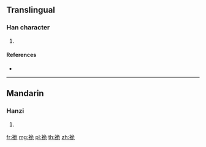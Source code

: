 {{character info/new}}
==Translingual==

===Han character===
{{Han char|rn=113|rad=示|as=06|sn=11|four=37212|canj=IFNMU}}

# {{defn|Han|sort=示06}}

====References====
* {{Han ref|kx=0843.040|dkj=24697|dj=1263.050|hdz=42397.050|uh=796A|ud=31082|bh=D6BF|bd=54975}}

----

==Mandarin==

===Hanzi===
{{cmn-hanzi|pin=[[guǐ]] ([[gui3]])|wg=kuei<sup>3</sup>}}

# {{defn|lang=cmn|sort=示06}}

[[fr:祪]]
[[mg:祪]]
[[pl:祪]]
[[th:祪]]
[[zh:祪]]